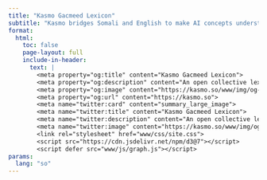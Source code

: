 ```yaml
---
title: "Kasmo Gacmeed Lexicon"
subtitle: "Kasmo bridges Somali and English to make AI concepts understandable and open to conversation. Learn more [here](about.qmd)."
format:
  html:
    toc: false
    page-layout: full
    include-in-header:
      text: |
        <meta property="og:title" content="Kasmo Gacmeed Lexicon">
        <meta property="og:description" content="An open collective lexicon for AI in Somali.">
        <meta property="og:image" content="https://kasmo.so/www/img/og-cover.png">
        <meta property="og:url" content="https://kasmo.so">
        <meta name="twitter:card" content="summary_large_image">
        <meta name="twitter:title" content="Kasmo Gacmeed Lexicon">
        <meta name="twitter:description" content="An open collective lexicon for AI in Somali.">
        <meta name="twitter:image" content="https://kasmo.so/www/img/og-cover.png">
        <link rel="stylesheet" href="www/css/site.css">
        <script src="https://cdn.jsdelivr.net/npm/d3@7"></script>
        <script defer src="www/js/graph.js"></script>
params:
  lang: "so"
---
```


<!-- Main content: pure graph -->
<div id="graph" class="graph-fill" aria-label="Interactive network"></div>

<!-- Inject our info panel into Quarto's left sidebar after the page loads -->
<script>
document.addEventListener('DOMContentLoaded', () => {
  const shell = document.querySelector('#quarto-sidebar .sidebar-menu-container');
  if (!shell) return;

  shell.innerHTML = `
    <div id="kasmo-panel">
      <!-- TOP (sticky, never changes) -->
      <div id="kasmo-top" class="kasmo-top">
        <h5 class="mt-2">Select a term</h5>
        <p class="small text-muted mb-2">
          Click a node to see its definition and related terms.
        </p>
        <hr class="kasmo-sep" />

   <input id="kasmo-search" type="search" class="form-control form-control-sm mb-2"
               placeholder="Raadi / Search…" aria-label="Raadi / Search">
  <div class="d-flex gap-2 mb-1">
          <button id="kasmo-reset" class="btn btn-sm btn-outline-secondary">Reset</button>
          <button id="kasmo-lang"  class="btn btn-sm btn-outline-secondary">SO / EN</button>
    </div>
        <hr class="kasmo-sep" />
      </div>

  <!-- SCROLLABLE content (dynamic) -->
  <div id="kasmo-scroll" class="kasmo-scroll">

   <!-- Selected term title (dynamic) -->
  <h3 id="kasmo-selected-label" class="h5 mb-1"></h3>

  <hr class="kasmo-sep" />

<!-- Definition FIRST (empty until a node is selected) -->
  <div id="kasmo-def" class="small"></div>

   <hr class="kasmo-sep" />

  <!-- Related BELOW the definition -->
    <div id="kasmo-related-wrap">
     <h4 class="h6 mb-1">Related</h4>
     <div id="kasmo-related" class="small text-muted">—</div>
  </div>

  <hr class="kasmo-sep" />

  <!-- NEW TAGS META SECTION -->
 <div id="kasmo-tags-wrap">
          <h4 class="h6 mb-1">Tags</h4>
          <div id="kasmo-tags" class="small text-muted">—</div>
    </div>

   </div>
 </div>
  `;

  // Expose to graph.js (IDs must match what graph.js expects)
  window.KASMO_SIDEBAR = {
    selectedLabel: document.getElementById('kasmo-selected-label'),
    def:     document.getElementById('kasmo-def'),
    related: document.getElementById('kasmo-related'),
    tags:    document.getElementById('kasmo-tags'),
    search:  document.getElementById('kasmo-search'),
    reset:   document.getElementById('kasmo-reset'),
    lang:    document.getElementById('kasmo-lang'),
  };
});
</script>

<!-- Pass initial language to JS -->
<script>
  window.KASMO_PARAMS = { lang: "{{ params.lang }}" };
</script>

